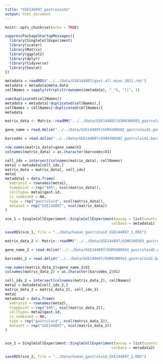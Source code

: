 ---
title: "GSE144897_gastruloid1"
output: html_document
---

```{r setup, include=FALSE}
knitr::opts_chunk$set(echo = TRUE)
```

```{r}
suppressPackageStartupMessages({
  library(SingleCellExperiment)
  library(scater)
  library(Matrix)
  library(ggplot2)
  library(dplyr)
  library(tidyverse)
  library(Seurat)
})
```

```{r}
metadata = readRDS("../../Data/GSE144897/gast.all.minn.2021.rds")
metadata = metadata@meta.data
cellNames = sapply(strsplit(rownames(metadata), "_"), "[[", 1)

sum(duplicated(cellNames))
metadata = metadata[!duplicated(cellNames),]
cellNames = cellNames[!duplicated(cellNames)]
metadata
```


```{r}
matrix_data <- Matrix::readMM("../../Data/GSE144897/GSM4300502_gastruloid1.matrix.mtx")

gene_name = read.delim("../../Data/GSE144897/GSM4300502_gastruloid1.genes.tsv", sep = "\t", row.names = 1, header = FALSE)

barcodes = read.delim("../../Data/GSE144897/GSM4300502_gastruloid1.barcodes.tsv", sep = "\t",header = FALSE)

row.names(matrix_data)=gene_name$V2
colnames(matrix_data) = as.character(barcodes$V1)

cell_idx = intersect(colnames(matrix_data), cellNames)
meta1 = metadata[cell_idx,]
matrix_data = matrix_data[, cell_idx]
meta1
metadata1 = data.frame(
  embryoid = rownames(meta1),
  timepoint = rep("44h", ncol(matrix_data)),
  celltype= meta1$gast.id,
  is_combined = NA,
  type = rep("gastruloid", ncol(matrix_data)),
  dataset = rep("GSE144897", ncol(matrix_data))
)

sce_1 = SingleCellExperiment::SingleCellExperiment(assay = list(counts = matrix_data),
                                                 colData = metadata1)

saveRDS(sce_1, file = "../Data/human_gastruloid_GSE144897_1.RDS")
```

```{r}
matrix_data_2 <- Matrix::readMM("../../Data/GSE144897/GSM4300503_gastruloid2.matrix.mtx")

gene_name_2 = read.delim("../../Data/GSE144897/GSM4300503_gastruloid2.genes.tsv", sep = "\t", row.names = 1, header = FALSE)

barcodes_2 = read.delim("../../Data/GSE144897/GSM4300503_gastruloid2.barcodes.tsv", sep = "\t",header = FALSE)

row.names(matrix_data_2)=gene_name_2$V2
colnames(matrix_data_2) = as.character(barcodes_2$V1)

cell_idx_2 = intersect(colnames(matrix_data_2), cellNames)
meta2 = metadata[cell_idx_2,]
matrix_data_2 = matrix_data_2[, cell_idx_2]
meta2
metadata2 = data.frame(
  embryoid = rownames(meta2),
  timepoint = rep("44h", ncol(matrix_data_2)),
  celltype= meta2$gast.id,
  is_combined = NA,
  type = rep("gastruloid", ncol(matrix_data_2)),
  dataset = rep("GSE144897", ncol(matrix_data_2))
)


sce_2 = SingleCellExperiment::SingleCellExperiment(assay = list(counts = matrix_data_2),
                                                 colData = metadata2)

saveRDS(sce_2, file = "../Data/human_gastruloid_GSE144897_2.RDS")
```
